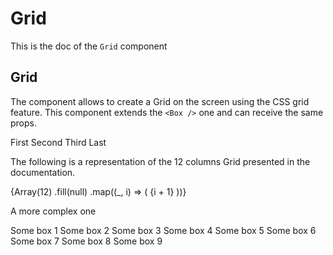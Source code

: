 <!--- Grid.stories.mdx --->


<Meta title="Design System/Molecules/Grid" component={Grid} />

# Grid

This is the doc of the `Grid` component

## Grid

The component allows to create a Grid on the screen using the CSS grid feature. This component extends the `<Box />` one and can receive the same props.

<Canvas>
  <Story name="base">
    <Grid gap={5}>
      <GridItem col={1} background="primary100">
        First
      </GridItem>
      <GridItem col={1} background="primary100">
        Second
      </GridItem>
      <GridItem col={1} background="primary100">
        Third
      </GridItem>
      <GridItem col={1} background="primary100" color="primary700">
        Last
      </GridItem>
    </Grid>
  </Story>
</Canvas>

The following is a representation of the 12 columns Grid presented in the documentation.

<Canvas>
  <Story name="base grid">
    <Grid gap={5}>
      {Array(12)
        .fill(null)
        .map((_, i) => (
          <GridItem key={i} background="warning200" col={1}>
            {i + 1}
          </GridItem>
        ))}
    </Grid>
  </Story>
</Canvas>

A more complex one

<Canvas>
  <Story name="complex grid">
    <Grid gap={5} background={'primary200'}>
      <GridItem background="neutral100" padding={5} col={6}>
        Some box 1
      </GridItem>
      <GridItem background="neutral100" padding={5} col={6}>
        Some box 2
      </GridItem>
      <GridItem background="neutral100" padding={5} col={3}>
        Some box 3
      </GridItem>
      <GridItem background="neutral100" padding={5} col={3}>
        Some box 4
      </GridItem>
      <GridItem background="neutral100" padding={5} col={3}>
        Some box 5
      </GridItem>
      <GridItem background="neutral100" padding={5} col={3}>
        Some box 6
      </GridItem>
      <GridItem background="neutral100" padding={5} col={9}>
        Some box 7
      </GridItem>
      <GridItem background="neutral100" padding={5} col={2}>
        Some box 8
      </GridItem>
      <GridItem background="neutral100" padding={5} col={1}>
        Some box 9
      </GridItem>
    </Grid>
  </Story>
</Canvas>
